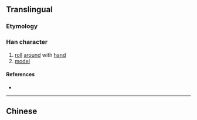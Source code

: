 {{also|摶}}
{{character info}}
==Translingual==

===Etymology===
{{Han simp|摶|f=專|t=专}}

===Han character===
{{Han char|rn=64|rad=手|as=04|sn=7|four=|canj=QQNI|ids=⿰扌专}}

# [[roll]] [[around]] with [[hand]]
# [[model]]

====References====
* {{Han ref|kx=0422.121|hdz=31834.020|uh=629F|ud=25247}}

----

==Chinese==
{{zh-see|摶}}